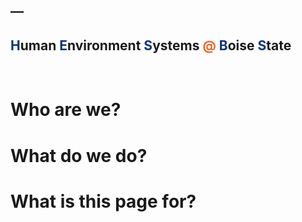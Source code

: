 ---
---

## <font color="#09347A">**H**</font>uman <font color="#09347A">**E**</font>nvironment <font color="#09347A">**S**</font>ystems <font color="#F1632A">@ </font> <font color="#09347A">**B**</font>oise <font color="#09347A">**S**</font>tate {-}

<br>

# Who are we?
# What do we do?
# What is this page for?
